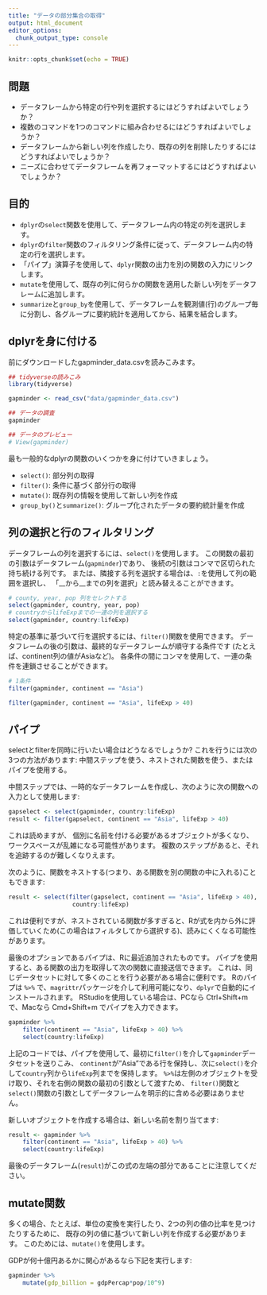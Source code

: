 ```yaml
---
title: "データの部分集合の取得"
output: html_document
editor_options: 
  chunk_output_type: console
---
```


```r
knitr::opts_chunk$set(echo = TRUE)
```

## 問題
- データフレームから特定の行や列を選択するにはどうすればよいでしょうか？
- 複数のコマンドを1つのコマンドに組み合わせるにはどうすればよいでしょうか？
- データフレームから新しい列を作成したり、既存の列を削除したりするにはどうすればよいでしょうか？
- ニーズに合わせてデータフレームを再フォーマットするにはどうすればよいでしょうか？

## 目的
- `dplyr`の`select`関数を使用して、データフレーム内の特定の列を選択します。
- `dplyr`の`filter`関数のフィルタリング条件に従って、データフレーム内の特定の行を選択します。
- 「パイプ」演算子を使用して、`dplyr`関数の出力を別の関数の入力にリンクします。
- `mutate`を使用して、既存の列に何らかの関数を適用した新しい列をデータフレームに追加します。
- `summarize`と`group_by`を使用して、データフレームを観測値(行)のグループ毎に分割し、各グループに要約統計を適用してから、結果を結合します。

## dplyrを身に付ける

前にダウンロードしたgapminder_data.csvを読みこみます。
```r
## tidyverseの読みこみ
library(tidyverse)

gapminder <- read_csv("data/gapminder_data.csv")

## データの調査
gapminder

## データのプレビュー
# View(gapminder)
```
最も一般的なdplyrの関数のいくつかを身に付けていきましょう。

- `select()`: 部分列の取得
- `filter()`: 条件に基づく部分行の取得
- `mutate()`: 既存列の情報を使用して新しい列を作成
- `group_by()`と`summarize()`: グループ化されたデータの要約統計量を作成

## 列の選択と行のフィルタリング

データフレームの列を選択するには、`select()`を使用します。
この関数の最初の引数はデータフレーム(`gapminder`)であり、
後続の引数はコンマで区切られた持ち続ける列です。
または、隣接する列を選択する場合は、`:`を使用して列の範囲を選択し、
「__から__までの列を選択」と読み替えることができます。

```r
# county, year, pop 列をセレクトする
select(gapminder, country, year, pop)
# countryからlifeExpまでの一連の列を選択する
select(gapminder, country:lifeExp)
```

特定の基準に基づいて行を選択するには、`filter()`関数を使用できます。
データフレームの後の引数は、最終的なデータフレームが順守する条件です
(たとえば、continent列の値がAsiaなど)。
各条件の間にコンマを使用して、一連の条件を連鎖させることができます。

```r
# 1条件
filter(gapminder, continent == "Asia")
```

```r
filter(gapminder, continent == "Asia", lifeExp > 40)
```

## パイプ

selectとfilterを同時に行いたい場合はどうなるでしょうか?
これを行うには次の3つの方法があります: 中間ステップを使う、ネストされた関数を使う、またはパイプを使用する。

中間ステップでは、一時的なデータフレームを作成し、次のように次の関数への入力として使用します:

```r
gapselect <- select(gapminder, country:lifeExp)
result <- filter(gapselect, continent == "Asia", lifeExp > 40)
```

これは読めますが、
個別に名前を付ける必要があるオブジェクトが多くなり、ワークスペースが乱雑になる可能性があります。
複数のステップがあると、それを追跡するのが難しくなりえます。

次のように、関数をネストする(つまり、ある関数を別の関数の中に入れる)こともできます:

```r
result <- select(filter(gapselect, continent == "Asia", lifeExp > 40),
                  country:lifeExp)
```

これは便利ですが、ネストされている関数が多すぎると、Rが式を内から外に評価していくため(この場合はフィルタしてから選択する)、読みにくくなる可能性があります。

最後のオプションであるパイプは、Rに最近追加されたものです。
パイプを使用すると、ある関数の出力を取得して次の関数に直接送信できます。
これは、同じデータセットに対して多くのことを行う必要がある場合に便利です。
Rのパイプは `%>%` で、`magrittr`パッケージを介して利用可能になり、`dplyr`で自動的にインストールされます。
RStudioを使用している場合は、PCなら Ctrl+Shift+m で、Macなら Cmd+Shift+m でパイプを入力できます。

```r
gapminder %>%
    filter(continent == "Asia", lifeExp > 40) %>%
    select(country:lifeExp)
```

上記のコードでは、パイプを使用して、最初に`filter()`を介して`gapminder`データセットを送りこみ、
`continent`が"Asia"である行を保持し、次に`select()`を介して`country`列から`lifeExp`列までを保持します。
`%>%`は左側のオブジェクトを受け取り、それを右側の関数の最初の引数として渡すため、
`filter()`関数と`select()`関数の引数としてデータフレームを明示的に含める必要はありません。

新しいオブジェクトを作成する場合は、新しい名前を割り当てます:

```r
result <- gapminder %>%
    filter(continent == "Asia", lifeExp > 40) %>%
    select(country:lifeExp)
```

最後のデータフレーム(`result`)がこの式の左端の部分であることに注意してください。

## mutate関数

多くの場合、たとえば、単位の変換を実行したり、2つの列の値の比率を見つけたりするために、
既存の列の値に基づいて新しい列を作成する必要があります。
このためには、`mutate()`を使用します。

GDPが何十億円あるかに関心があるなら下記を実行します:

```r
gapminder %>% 
    mutate(gdp_billion = gdpPercap*pop/10^9)
```
